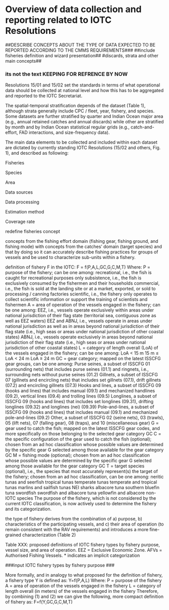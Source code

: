# Overview of data collection and reporting related to IOTC Resolutions {#reporting}


##DESCRIBE CONCEPTS ABOUT THE TYPE OF DATA EXPECTED TO BE REPORTED ACCORDING TO THE CMMS REQUIREMENTS###
##include fisheries definition and wizard presentation##
#discards, strata and other main concepts##

### its not the text KEEPING FOR REFRENCE BY NOW####

 
Resolutions 15/01 and 15/02 set the standards in terms of what operational data should be collected at national level and how this has to be aggregated and reported to the IOTC Secretariat.

The spatial-temporal stratification depends of the dataset (Table 1), although strata generally include CPC / fleet, year, fishery, and species. Some datasets are further stratified by quarter and Indian Ocean major area (e.g., annual retained catches and annual discards) while other are stratified by month and by Indian Ocean statistical regular grids (e.g., catch-and-effort, FAD interactions, and size-frequency data).

The main data elements to be collected and included within each dataset are dictated by currently standing IOTC Resolutions (15/02 and others,  Fig. 1), and described as following:


Fisheries

Species

Area

Data sources

Data processing

Estimation method

Coverage rate



redefine fisheries concept

concepts from the fishing effort domain (fishing gear, fishing ground, and fishing mode) with concepts from the catches’ domain (target species) and that by doing so it can accurately describe fishing practices for groups of vessels and be used to characterize sub-units within a fishery.

definition of fishery F in the IOTC:
	F = f(P,A,L,GC,G,C,M,T)
Where:
P = purpose of the fishery; can be one among:
	recreational, i.e., the fish is caught for recreational purposes only
	subsistence, i.e., the fish is exclusively consumed by the fishermen and their households
	commercial, i.e., the fish is sold at the landing site or at a market, exported, or sold to processing / canning factories
	scientific, i.e., the fishery only operates to collect scientific information or support the training of scientists and fishermen
A = area of operation of the vessels engaged in the fishery; can be one among: 
	EEZ, i.e., vessels operate exclusively within areas under national jurisdiction of their flag state (territorial sea, contiguous zone as well as EEZ waters)
	EEZ and ABNJ, i.e., vessels operate in areas under national jurisdiction as well as in areas beyond national jurisdiction of their flag state (i.e., high seas or areas under national jurisdiction of other coastal states)
	ABNJ, i.e., vessels operate exclusively in areas beyond national jurisdiction of their flag state (i.e., high seas or areas under national jurisdiction of other coastal states)
L = category of length overall (LoA) of the vessels engaged in the fishery; can be one among:
	LoA < 15 m
	15 m ≤ LoA < 24 m
	LoA ≥ 24 m
GC = gear category; mapped on the latest ISSCFG gear groups, can be one among:
	Purse seines, a subset of ISSCFG 01 (surrounding nets) that includes purse seines (01.1) and ringnets, i.e., surrounding nets without purse seines (01.2)
	Gillnets, a subset of ISSCFG 07 (gillnets and encircling nets) that includes set gillnets (07.1), drift gillnets (07.2) and encircling gillnets (07.3)
	Hooks and lines, a subset of ISSCFG 09 (hooks and lines) that includes manual (09.1) and mechanized handlines (09.2), vertical lines (09.4) and trolling lines (09.5)
	Longlines, a subset of ISSCFG 09 (hooks and lines) that  includes set longlines (09.31), drifting longlines (09.32) and longlines (nei) (09.39)
	Pole-and-lines, a subset of ISSCFG 09 (hooks and lines) that includes manual (09.1) and mechanized pole-and-lines (09.2)
	Other, a subset of ISSCFG 02 (seine nets), 03 (trawls), 05 (lift nets), 07 (falling gear), 08 (traps), and 10 (miscellaneous gear)
G = gear used to catch the fish; mapped on the latest ISSCFG gear codes, and more specifically on those belonging to the selected gear category GC
C = the specific configuration of the gear used to catch the fish (optional); chosen from an ad hoc classification whose possible values are determined by the specific gear G selected among those available for the gear category GC
M = fishing mode (optional); chosen from an ad hoc classification whose possible values are determined by the specific gear G selected among those available for the gear category GC
T = target species (optional), i.e., the species that most accurately represent(s) the target of the fishery; chosen from an ad hoc classification, can be one among:
	neritic tunas and seerfish
	tropical tunas
	temperate tunas
	temperate and tropical tunas
	marlins and sailfish
	tunas NEI
	sharks
	albacore tuna
	southern bluefin tuna
	swordfish
	swordfish and albacore tuna
	yellowfin and albacore
	non-IOTC species
The purpose of the fishery, which is not considered by the current IOTC classification, is now actively used to determine the fishery and its categorization.


the type of fishery derives from the combination of a) purpose, b) characteristics of the participating vessels, and c) their area of operation (to remain consistent with the RAV requirements) and introduces a more fine-grained characterization (Table 2) 


Table XXX: proposed definitions of IOTC fishery types by fishery purpose, vessel size, and area of operation. EEZ = Exclusive Economic Zone. AFVs = Authorised Fishing Vessels. * indicates an implicit categorization

###input IOTC fishery types by fishery purpose ###

More formally, and in analogy to what proposed for the definition of fishery, a fishery type Y is defined as:
	 Y=f(P,A,L)
Where:
P = purpose of the fishery
A = area of operation of the vessels engaged in the fishery
L = category of length overall (in meters) of the vessels engaged in the fishery
Therefore, by combining (1) and (2) we can give the following, more compact definition of fishery as:
	F=f(Y,GC,G,C,M,T)

